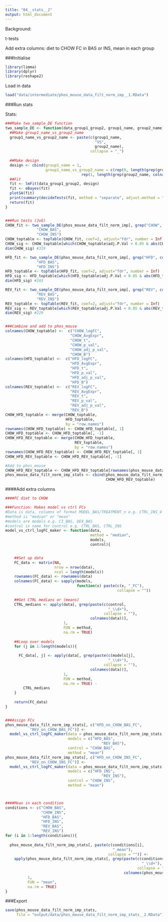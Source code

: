 ```yaml
---
title: "04__stats__2"
output: html_document
---
```



Background:

t-tests

Add extra columns: diet to CHOW FC in BAS or INS, mean in each group



###Initialise
```r
library(limma)
library(dplyr)
library(reshape2)
```

Load in data
```r
load("data/intermediate/phos_mouse_data_filt_norm_imp__1.RData")
```


###Run stats

Stats:
```r
###Make two_sample_DE function
two_sample_DE <- function(data_group1_group2, group1_name, group2_name){
  ##Make group1_name_vs_group2_name
  group1_name_vs_group2_name <- paste(c(group1_name,
                                        "VS",
                                        group2_name),
                                      collapse = "_")
  
  ##Make design
  design <- cbind(group1_name = 1, 
                  group1_name_vs_group2_name = c(rep(0, length(grep(group1_name, colnames(data_group1_group2)))),
                                  rep(1, length(grep(group2_name, colnames(data_group1_group2))))))
  ##Fit
  fit <- lmFit(data_group1_group2, design)
  fit <- eBayes(fit)
  plotSA(fit)
  print(summary(decideTests(fit, method = "separate", adjust.method = "fdr",lfc = 0.58 )))
  return(fit)
}


###Run tests (JvG)
CHOW_fit <- two_sample_DE(phos_mouse_data_filt_norm_imp[, grep("CHOW", colnames(phos_mouse_data_filt_norm_imp[, 1:72]))], 
              "CHOW_BAS", 
              "CHOW_INS")
CHOW_toptable <- topTable(CHOW_fit, coef=2, adjust="fdr", number = Inf)
CHOW_sig <- CHOW_toptable[which(CHOW_toptable$adj.P.Val < 0.05 & abs(CHOW_toptable$logFC) > 0.58),]
dim(CHOW_sig) #319

HFD_fit <- two_sample_DE(phos_mouse_data_filt_norm_imp[, grep("HFD", colnames(phos_mouse_data_filt_norm_imp[, 1:72]))], 
              "HFD_BAS", 
              "HFD_INS")
HFD_toptable <- topTable(HFD_fit, coef=2, adjust="fdr", number = Inf)
HFD_sig <- HFD_toptable[which(HFD_toptable$adj.P.Val < 0.05 & abs(HFD_toptable$logFC) > 0.58),]
dim(HFD_sig) #203

REV_fit <- two_sample_DE(phos_mouse_data_filt_norm_imp[, grep("REV", colnames(phos_mouse_data_filt_norm_imp[, 1:72]))], 
              "REV_BAS", 
              "REV_INS")
REV_toptable <- topTable(REV_fit, coef=2, adjust="fdr", number = Inf)
REV_sig <- REV_toptable[which(REV_toptable$adj.P.Val < 0.05 & abs(REV_toptable$logFC) > 0.58),]
dim(REV_sig) #229


###Combine and add to phos_mouse
colnames(CHOW_toptable) <-  c("CHOW_logFC",
                             "CHOW_AvgExpr",
                             "CHOW_t",
                             "CHOW_p_val",
                             "CHOW_adj_p_val",
                             "CHOW_B")
colnames(HFD_toptable) <-  c("HFD_logFC",
                             "HFD_AvgExpr",
                             "HFD_t",
                             "HFD_p_val",
                             "HFD_adj_p_val",
                             "HFD_B")
colnames(REV_toptable) <-  c("REV_logFC",
                             "REV_AvgExpr",
                             "REV_t",
                             "REV_p_val",
                             "REV_adj_p_val",
                             "REV_B")
CHOW_HFD_toptable <- merge(CHOW_toptable,
                           HFD_toptable,
                           by = "row.names")
rownames(CHOW_HFD_toptable) <- CHOW_HFD_toptable[, 1]
CHOW_HFD_toptable <- CHOW_HFD_toptable[, -1]
CHOW_HFD_REV_toptable <- merge(CHOW_HFD_toptable,
                               REV_toptable,
                               by = "row.names")
rownames(CHOW_HFD_REV_toptable) <- CHOW_HFD_REV_toptable[, 1]
CHOW_HFD_REV_toptable <- CHOW_HFD_REV_toptable[, -1]

#Add to phos_mouse
CHOW_HFD_REV_toptable <- CHOW_HFD_REV_toptable[rownames(phos_mouse_data_filt_norm_imp), ]
phos_mouse_data_filt_norm_imp_stats <- cbind(phos_mouse_data_filt_norm_imp,
                                             CHOW_HFD_REV_toptable)

```




####Add extra columns
```r
####FC diet to CHOW

###Function: Makes model vs ctrl FCs
#Data is data, columns of format MODEL_BAS/TREATMENT_n e.g. CTRL_INS_4
#method is "median" or "mean"
#models are models e.g. CI_BAS, DEX_BAS
#control is name for control e.g. CTRL_BAS, CTRL_INS
model_vs_ctrl_logFC_maker <- function(data,
                                      method = "median",
                                      models,
                                      control){


    ##Set up data
    FC_data <- matrix(NA,
                      nrow = nrow(data),
                      ncol = length(models))
    rownames(FC_data) <- rownames(data)
    colnames(FC_data) <- sapply(models,
                                function(x) paste(c(x, "_FC"),
                                                  collapse = ""))
    
    ##Get CTRL medians or (means)
    CTRL_medians <- apply(data[, grep(paste(c(control,
                                              "_\\d+"),
                                            collapse = ""),
                                      colnames(data))],
                          1,
                          FUN = method,
                          na.rm = TRUE)
    
    ##Loop over models
    for (j in 1:length(models)){
      
      FC_data[, j] <- apply(data[, grep(paste(c(models[j],
                                              "_\\d+"),
                                            collapse = ""),
                                      colnames(data))],
                          1,
                          FUN = method,
                          na.rm = TRUE) -
        CTRL_medians
    }
    
    return(FC_data)
}


###Assign FCs
phos_mouse_data_filt_norm_imp_stats[, c("HFD_on_CHOW_BAS_FC",
           "REV_on_CHOW_BAS_FC")] <- 
  model_vs_ctrl_logFC_maker(data = phos_mouse_data_filt_norm_imp_stats,
                            models = c("HFD_BAS",
                                           "REV_BAS"),
                            control = "CHOW_BAS",
                            method = "mean")
phos_mouse_data_filt_norm_imp_stats[, c("HFD_on_CHOW_INS_FC",
           "REV_on_CHOW_INS_FC")] <- 
  model_vs_ctrl_logFC_maker(data = phos_mouse_data_filt_norm_imp_stats,
                            models = c("HFD_INS",
                                           "REV_INS"),
                            control = "CHOW_INS",
                            method = "mean")



####Mean in each condition
conditions <- c("CHOW_BAS",
                "CHOW_INS",
                "HFD_BAS",
                "HFD_INS",
                "REV_BAS",
                "REV_INS")
for (i in 1:length(conditions)){
  
  phos_mouse_data_filt_norm_imp_stats[, paste(c(conditions[i],
                                                "_mean"),
                                              collapse = "")] <-
    apply(phos_mouse_data_filt_norm_imp_stats[, grep(paste(c(conditions[i],
                                                             "_\\d+"),
                                                           collapse = ""),
                                                     colnames(phos_mouse_data_filt_norm_imp_stats))],
          1,
          FUN = "mean",
          na.rm = TRUE)
}
```


###Export
```r
save(phos_mouse_data_filt_norm_imp_stats,
     file = "output/data/phos_mouse_data_filt_norm_imp_stats__2.RData")
```


































